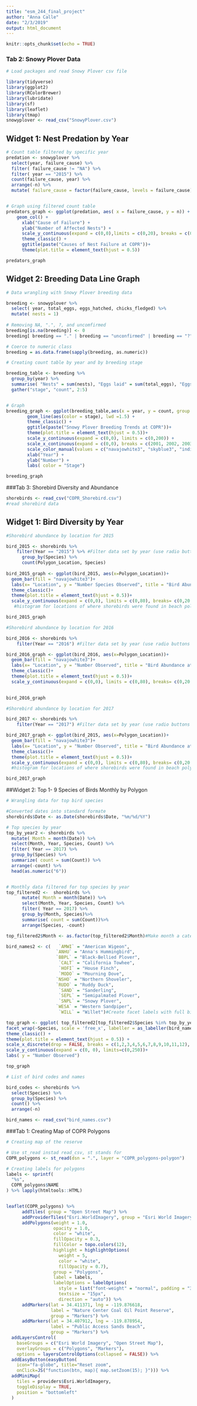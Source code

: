 ```yaml
---
title: "esm_244_final_project"
author: "Anna Calle"
date: "2/3/2019"
output: html_document
---
```


```r
knitr::opts_chunk$set(echo = TRUE)
```

### Tab 2: Snowy Plover Data
```r
# Load packages and read Snowy Plover csv file

library(tidyverse)
library(ggplot2)
library(RColorBrewer)
library(lubridate)
library(sf)
library(leaflet)
library(tmap)
snowyplover <- read_csv("SnowyPlover.csv")

```

## Widget 1: Nest Predation by Year
```r
# Count table filtered by specific year
predation <- snowyplover %>% 
  select(year, failure_cause) %>% 
  filter( failure_cause != "NA") %>%
  filter( year == "2015") %>% 
  count(failure_cause, year) %>%
  arrange(-n) %>% 
  mutate( failure_cause = factor(failure_cause, levels = failure_cause))


# Graph using filtered count table
predators_graph <- ggplot(predation, aes( x = failure_cause, y = n)) +
    geom_col() +
      xlab("Cause of Failure") +
      ylab("Number of Affected Nests") +
      scale_y_continuous(expand = c(0,0),limits = c(0,20), breaks = c(0,5,10,15,20)) +
      theme_classic() +
      ggtitle(paste("Causes of Nest Failure at COPR"))+
      theme(plot.title = element_text(hjust = 0.5))

predators_graph

```

## Widget 2: Breeding Data Line Graph

```r
# Data wrangling with Snowy Plover breeding data

breeding <- snowyplover %>% 
  select( year, total_eggs, eggs_hatched, chicks_fledged) %>% 
  mutate( nests = 1)
 
# Removing NA, ".", ?, and uncomfirmed
breeding[is.na(breeding)] <- 0
breeding[ breeding == "." | breeding == "unconfirmed" | breeding == "?"] <- 0

# Coerce to numeric class
breeding = as.data.frame(sapply(breeding, as.numeric))

# Creating count table by year and by breeding stage

breeding_table <- breeding %>% 
  group_by(year) %>% 
  summarise( "Nests" = sum(nests), "Eggs laid" = sum(total_eggs), "Eggs hatched" = sum(eggs_hatched), "Fledged chicks" = sum(chicks_fledged)) %>% 
  gather("stage", "count", 2:5)


# Graph
breeding_graph <- ggplot(breeding_table,aes(x = year, y = count, group = stage)) +
        geom_line(aes(color = stage), lwd =1.5) +
        theme_classic() +
        ggtitle(paste("Snowy Plover Breeding Trends at COPR"))+
        theme(plot.title = element_text(hjust = 0.5))+ 
        scale_y_continuous(expand = c(0,0), limits = c(0,200)) +
        scale_x_continuous(expand = c(0,0), breaks = c(2001, 2002, 2003, 2004, 2005, 2006, 2007, 2008, 2009, 2010, 2011, 2012, 2013, 2014, 2015, 2016, 2017, 2018)) +
        scale_color_manual(values = c("navajowhite3", "skyblue3", "indianred1","lawngreen"))+
        xlab("Year") +
        ylab("Number") +
        labs( color = "Stage")

breeding_graph 
```
###Tab 3: Shorebird Diversity and Abundance  

```r

shorebirds <- read_csv("COPR_Shorebird.csv")
#read shorebird data

```

## Widget 1: Bird Diversity by Year
```r

#Shorebird abundance by location for 2015

bird_2015 <- shorebirds %>% 
    filter(Year == "2015") %>% #Filter data set by year (use radio buttons or drop down menu to select)
      group_by(Species) %>% 
      count(Polygon_Location, Species)
  
bird_2015_graph <- ggplot(bird_2015, aes(x=Polygon_Location))+
  geom_bar(fill = "navajowhite3")+
  labs(x= "Location", y = "Number Species Observed", title = "Bird Abundance at COPR (2015)")+ 
  theme_classic()+
  theme(plot.title = element_text(hjust = 0.5))+
  scale_y_continuous(expand = c(0,0), limits = c(0,80), breaks= c(0,20,40,60,80))
   #histogram for locations of where shorebirds were found in beach polygons

bird_2015_graph

```


```r
#Shorebird abundance by location for 2016

bird_2016 <- shorebirds %>% 
    filter(Year == "2016") #Filter data set by year (use radio buttons or drop down menu to select)

bird_2016_graph <- ggplot(bird_2016, aes(x=Polygon_Location))+
  geom_bar(fill = "navajowhite3")+
  labs(x= "Location", y = "Number Observed", title = "Bird Abundance at COPR (2016)")+ 
  theme_classic()+
  theme(plot.title = element_text(hjust = 0.5))+
  scale_y_continuous(expand = c(0,0), limits = c(0,80), breaks= c(0,20,40,60,80)) #histogram for locations of where shorebirds were found in beach polygons
  

bird_2016_graph

```


```r

#Shorebird abundance by location for 2017

bird_2017 <- shorebirds %>% 
    filter(Year == "2017") #Filter data set by year (use radio buttons or drop down menu to select)

bird_2017_graph <- ggplot(bird_2015, aes(x=Polygon_Location))+
  geom_bar(fill = "navajowhite3")+
  labs(x= "Location", y = "Number Observed", title = "Bird Abundance at COPR (2017)")+ 
  theme_classic()+
  theme(plot.title = element_text(hjust = 0.5))+
  scale_y_continuous(expand = c(0,0), limits = c(0,80), breaks= c(0,20,40,60,80))
  #histogram for locations of where shorebirds were found in beach polygons

bird_2017_graph

```

##Widget 2: Top 1- 9 Species of Birds Monthly by Polygon
```r
# Wrangling data for top bird species

#Converted dates into standard formate
shorebirds$Date <- as.Date(shorebirds$Date, "%m/%d/%Y")

# Top species by year
top_by_year2 <- shorebirds %>%
  mutate( Month = month(Date)) %>%
  select(Month, Year, Species, Count) %>% 
  filter( Year == 2017) %>% 
  group_by(Species) %>% 
  summarize( count = sum(Count)) %>% 
  arrange(-count) %>% 
  head(as.numeric("6"))


# Monthly data filtered for top species by year
top_filtered2 <-  shorebirds %>%
      mutate( Month = month(Date)) %>%
      select(Month, Year, Species, Count) %>% 
      filter( Year == 2017) %>% 
      group_by(Month, Species)%>%
      summarise( count = sum(Count))%>% 
      arrange(Species, -count)

top_filtered2$Month <- as.factor(top_filtered2$Month)#Make month a categorical variable

bird_names2 <- c(   `AMWI` = "American Wigeon",
                   `ANHU` = "Anna's Hummingbird", 
                   `BBPL` = "Black-Bellied Plover",
                    `CALT` = "California Towhee",
                    `HOFI` = "House Finch",
                    `MODO` = "Mourning Dove",
                   `NSHO` = "Northern Shoveler",
                   `RUDO` = "Ruddy Duck",
                    `SAND` = "Sanderling",
                    `SEPL` = "Semipalmated Plover",
                    `SNPL` = "Snowy Plover",
                   `WESA` = "Western Sandpiper",
                    `WILL` = "Willet")#Create facet labels with full bird name

top_graph <- ggplot( top_filtered2[top_filtered2$Species %in% top_by_year2$Species,], aes( x = Month, y = count)) + geom_col(fill = "skyblue3") + 
facet_wrap(~Species, scale = 'free_x', labeller = as_labeller(bird_names2)) +
theme_classic() +
theme(plot.title = element_text(hjust = 0.5)) +
scale_x_discrete(drop = FALSE, breaks = c(1,2,3,4,5,6,7,8,9,10,11,12), labels = c("J", "F", "M", "A", "M", "J", "J", "A", "S", "O", "N", "D")) +
scale_y_continuous(expand = c(0, 0), limits=c(0,250))+
labs( y = "Number Observed")

top_graph

```

```r
# List of bird codes and names

bird_codes <- shorebirds %>% 
  select(Species) %>% 
  group_by(Species) %>% 
  count() %>% 
  arrange(-n)

bird_names <- read_csv("bird_names.csv")

```


###Tab 1: Creating Map of COPR Polygons

```r
# Creating map of the reserve

# Use st_read instad read_csv, st stands for
COPR_polygons <- st_read(dsn = ".", layer = "COPR_polygons-polygon") 

```

```r
# Creating labels for polygons
labels <- sprintf(
  "%s",
  COPR_polygons$NAME
) %>% lapply(htmltools::HTML)


leaflet(COPR_polygons) %>% 
      addTiles( group = "Open Street Map") %>%
      addProviderTiles("Esri.WorldImagery", group = "Esri World Imagery") %>%
      addPolygons(weight = 1.0,
                  opacity = 1.0,
                  color = "white",
                  fillOpacity = 0.3,
                  fillColor = topo.colors(12),
                  highlight = highlightOptions(
                    weight = 5,
                    color = "white",
                    fillOpacity = 0.7),
                  group = "Polygons",
                  label = labels,
                  labelOptions = labelOptions(
                    style = list("font-weight" = "normal", padding = "3px 8px"),
                    textsize = "15px",
                    direction = "auto")) %>% 
      addMarkers(lat = 34.411371, lng = -119.876618,
                 label = "Nature Center Coal Oil Point Reserve",
                 group = "Markers") %>% 
      addMarkers(lat = 34.407912, lng = -119.878954,
                 label = "Public Access Sands Beach",
                 group = "Markers") %>% 
  addLayersControl(
    baseGroups = c("Esri World Imagery", "Open Street Map"),
    overlayGroups = c("Polygons", "Markers"),
    options = layersControlOptions(collapsed = FALSE)) %>% 
  addEasyButton(easyButton(
    icon="fa-globe", title="Reset zoom",
    onClick=JS("function(btn, map){ map.setZoom(15); }"))) %>% 
  addMiniMap(
    tiles = providers$Esri.WorldImagery,
    toggleDisplay = TRUE,
    position = "bottomleft"
  )
       
    
```














